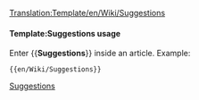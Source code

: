<noinclude>[[Translation:Template/en/Wiki/Suggestions]]</noinclude><noinclude>
</noinclude>
{{en/Ambox| type  = content
| text  = <strong>Feature Suggestions</strong><br/>If you have suggestions for new features, post them to the [http://www.tt-forums.net/viewforum.php?f=32 forum], where developers and other players will voice their opinions on your idea.  Only post them under [[en/Archive/Community/Requested features]] if you have first started a forum thread, and definitely don't create a separate page unless it's under your user page.
}}<includeonly>{{{1|}}}</includeonly><noinclude>

====Template:Suggestions usage====
Enter <nowiki>{{</nowiki>'''Suggestions'''<nowiki>}}</nowiki> inside an article. Example:
<pre>{{en/Wiki/Suggestions}}</pre>

[[Category:en/Manual/Base Set/Message boxes|Suggestions]]</noinclude>